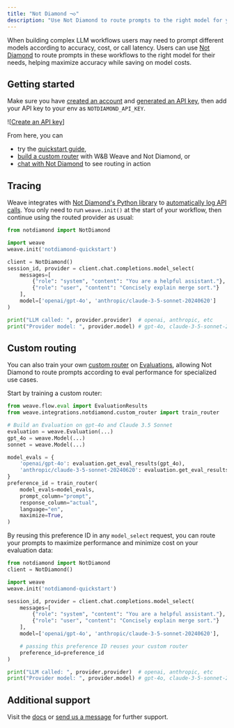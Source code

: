 ```yaml
---
title: "Not Diamond ¬◇"
description: "Use Not Diamond to route prompts to the right model for your needs while maximizing accuracy and saving on costs"
---
```


When building complex LLM workflows users may need to prompt different models according to accuracy,
cost, or call latency. Users can use [Not Diamond][nd] to route prompts in these workflows to the
right model for their needs, helping maximize accuracy while saving on model costs.

## Getting started

Make sure you have [created an account][account] and [generated an API key][keys], then add your API
key to your env as `NOTDIAMOND_API_KEY`.

![[Create an API key](/weave/guides/integrations/imgs/notdiamond/api-keys.png)]

From here, you can

- try the [quickstart guide],
- [build a custom router][custom router] with W&B Weave and Not Diamond, or
- [chat with Not Diamond][chat] to see routing in action

## Tracing

Weave integrates with [Not Diamond's Python library][python] to [automatically log API calls][ops].
You only need to run `weave.init()` at the start of your workflow, then continue using the routed
provider as usual:

```python
from notdiamond import NotDiamond

import weave
weave.init('notdiamond-quickstart')

client = NotDiamond()
session_id, provider = client.chat.completions.model_select(
    messages=[
        {"role": "system", "content": "You are a helpful assistant."},
        {"role": "user", "content": "Concisely explain merge sort."}
    ],
    model=['openai/gpt-4o', 'anthropic/claude-3-5-sonnet-20240620']
)

print("LLM called: ", provider.provider)  # openai, anthropic, etc
print("Provider model: ", provider.model) # gpt-4o, claude-3-5-sonnet-20240620, etc
```

## Custom routing

You can also train your own [custom router] on [Evaluations][evals], allowing Not Diamond to route prompts
according to eval performance for specialized use cases.

Start by training a custom router:

```python
from weave.flow.eval import EvaluationResults
from weave.integrations.notdiamond.custom_router import train_router

# Build an Evaluation on gpt-4o and Claude 3.5 Sonnet
evaluation = weave.Evaluation(...)
gpt_4o = weave.Model(...)
sonnet = weave.Model(...)

model_evals = {
    'openai/gpt-4o': evaluation.get_eval_results(gpt_4o),
    'anthropic/claude-3-5-sonnet-20240620': evaluation.get_eval_results(sonnet),
}
preference_id = train_router(
    model_evals=model_evals,
    prompt_column="prompt",
    response_column="actual",
    language="en",
    maximize=True,
)
```

By reusing this preference ID in any `model_select` request, you can route your prompts
to maximize performance and minimize cost on your evaluation data:

```python
from notdiamond import NotDiamond
client = NotDiamond()

import weave
weave.init('notdiamond-quickstart')

session_id, provider = client.chat.completions.model_select(
    messages=[
        {"role": "system", "content": "You are a helpful assistant."},
        {"role": "user", "content": "Concisely explain merge sort."}
    ],
    model=['openai/gpt-4o', 'anthropic/claude-3-5-sonnet-20240620'],

    # passing this preference ID reuses your custom router
    preference_id=preference_id
)

print("LLM called: ", provider.provider)  # openai, anthropic, etc
print("Provider model: ", provider.model) # gpt-4o, claude-3-5-sonnet-20240620, etc
```

## Additional support

Visit the [docs] or [send us a message][support] for further support.

[account]: https://app.notdiamond.ai
[chat]: https://chat.notdiamond.ai
[custom router]: https://docs.notdiamond.ai/docs/router-training-quickstart
[docs]: https://docs.notdiamond.ai
[evals]: ../../guides/core-types/evaluations.mdx
[keys]: https://app.notdiamond.ai/keys
[nd]: https://www.notdiamond.ai/
[ops]: ../../guides/tracking/ops.mdx
[python]: https://github.com/Not-Diamond/notdiamond-python
[quickstart guide]: https://docs.notdiamond.ai/docs/quickstart
[support]: mailto:support@notdiamond.ai
